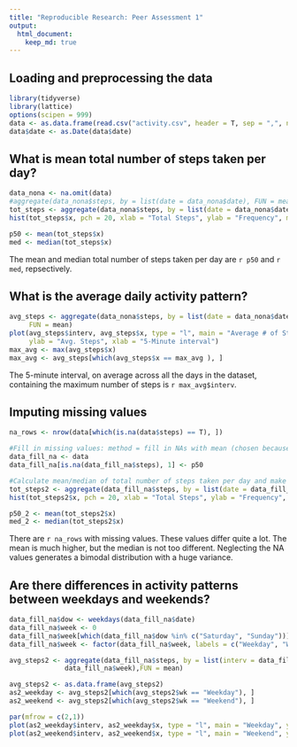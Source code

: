 ```yaml
---
title: "Reproducible Research: Peer Assessment 1"
output: 
  html_document:
    keep_md: true
---
```



## Loading and preprocessing the data
```r
library(tidyverse)
library(lattice)
options(scipen = 999)
data <- as.data.frame(read.csv("activity.csv", header = T, sep = ",", na.strings = "NA"))
data$date <- as.Date(data$date)
```

## What is mean total number of steps taken per day?
```r
data_nona <- na.omit(data)
#aggregate(data_nona$steps, by = list(date = data_nona$date), FUN = mean)
tot_steps <- aggregate(data_nona$steps, by = list(date = data_nona$date), FUN = sum)
hist(tot_steps$x, pch = 20, xlab = "Total Steps", ylab = "Frequency", main = "Frequency of Daily Steps")

p50 <- mean(tot_steps$x)
med <- median(tot_steps$x)
```
The mean and median total number of steps taken per day are `r p50` and `r med`, repsectively. 

## What is the average daily activity pattern?
``` r
avg_steps <- aggregate(data_nona$steps, by = list(date = data_nona$date, interv = data_nona$interval),
     FUN = mean)
plot(avg_steps$interv, avg_steps$x, type = "l", main = "Average # of Steps Taken, Avg. Across All Days", 
     ylab = "Avg. Steps", xlab = "5-Minute interval")
max_avg <- max(avg_steps$x)
max_avg <- avg_steps[which(avg_steps$x == max_avg ), ]
```
The 5-minute interval, on average across all the days in the dataset, containing the maximum number
of steps is `r max_avg$interv`. 


## Imputing missing values
```r
na_rows <- nrow(data[which(is.na(data$steps) == T), ])

#Fill in missing values: method = fill in NAs with mean (chosen because mean/median were so similar)
data_fill_na <- data
data_fill_na[is.na(data_fill_na$steps), 1] <- p50

#Calculate mean/median of total number of steps taken per day and make histogram 
tot_steps2 <- aggregate(data_fill_na$steps, by = list(date = data_fill_na$date), FUN = sum)
hist(tot_steps2$x, pch = 20, xlab = "Total Steps", ylab = "Frequency", main = "Frequency of Daily Steps")

p50_2 <- mean(tot_steps2$x)
med_2 <- median(tot_steps2$x)
```
There are `r na_rows` with missing values. These values differ quite a lot. The mean is much higher, 
but the median is not too different. Neglecting the NA values generates a bimodal distribution with 
a huge variance. 


## Are there differences in activity patterns between weekdays and weekends?
```r
data_fill_na$dow <- weekdays(data_fill_na$date)
data_fill_na$week <- 0
data_fill_na$week[which(data_fill_na$dow %in% c("Saturday", "Sunday"))] <- 1
data_fill_na$week <- factor(data_fill_na$week, labels = c("Weekday", "Weekend"))

avg_steps2 <- aggregate(data_fill_na$steps, by = list(interv = data_fill_na$interval, wk = 
              data_fill_na$week),FUN = mean)

avg_steps2 <- as.data.frame(avg_steps2)
as2_weekday <- avg_steps2[which(avg_steps2$wk == "Weekday"), ]
as2_weekend <- avg_steps2[which(avg_steps2$wk == "Weekend"), ]

par(mfrow = c(2,1))
plot(as2_weekday$interv, as2_weekday$x, type = "l", main = "Weekday", ylab = "Avg. Steps", xlab = "")
plot(as2_weekend$interv, as2_weekend$x, type = "l", main = "Weekend", ylab = "Avg. Steps", xlab = "5-Minute interval")

```